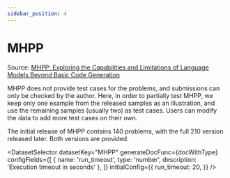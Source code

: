 ```yaml
---
sidebar_position: 4
---
```


# MHPP

Source: [MHPP: Exploring the Capabilities and Limitations of Language Models Beyond Basic Code Generation](https://github.com/SparksofAGI/MHPP)

MHPP does not provide test cases for the problems, and submissions can only be checked by the author. Here, in order to partially test MHPP, we keep only one example from the released samples as an illustration, and use the remaining samples (usually two) as test cases. Users can modify the data to add more test cases on their own.

The initial release of MHPP contains 140 problems, with the full 210 version released later. Both versions are provided.

<DatasetSelector datasetKey="MHPP" generateDocFunc={docWithType} configFields={[
  { name: 'run_timeout', type: 'number', description: 'Execution timeout in seconds' },
]} initialConfig={{
  run_timeout: 20,
}} />
